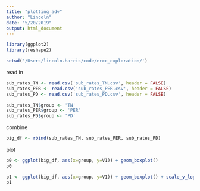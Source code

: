 ```yaml
---
title: "plotting_adv"
author: "Lincoln"
date: "5/20/2019"
output: html_document
---
```


```r
library(ggplot2)
library(reshape2)
```

```r
setwd('/Users/lincoln.harris/code/ercc_exploration/')
```

read in
```r
sub_rates_TN <- read.csv('sub_rates_TN.csv', header = FALSE)
sub_rates_PER <- read.csv('sub_rates_PER.csv', header = FALSE)
sub_rates_PD <- read.csv('sub_rates_PD.csv', header = FALSE)
```

```r
sub_rates_TN$group <- 'TN'
sub_rates_PER$group <- 'PER'
sub_rates_PD$group <- 'PD'
```

combine
```r
big_df <- rbind(sub_rates_TN, sub_rates_PER, sub_rates_PD)
```

plot
```r
p0 <- ggplot(big_df, aes(x=group, y=V1)) + geom_boxplot()
p0
```

```r
p1 <- ggplot(big_df, aes(x=group, y=V1)) + geom_boxplot() + scale_y_log10()
p1
```
